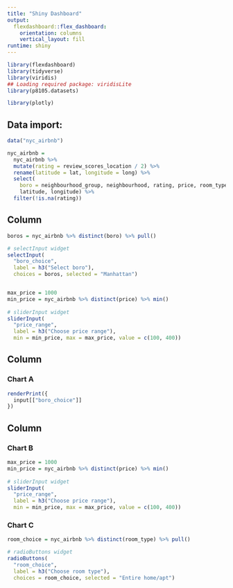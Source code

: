```yaml
---
title: "Shiny Dashboard"
output: 
  flexdashboard::flex_dashboard:
    orientation: columns
    vertical_layout: fill
runtime: shiny
---
```


```r
library(flexdashboard)
library(tidyverse)
library(viridis)
## Loading required package: viridisLite
library(p8105.datasets)

library(plotly)
```



## Data import: 

```r
data("nyc_airbnb")

nyc_airbnb = 
  nyc_airbnb %>% 
  mutate(rating = review_scores_location / 2) %>%
  rename(latitude = lat, longitude = long) %>%
  select(
    boro = neighbourhood_group, neighbourhood, rating, price, room_type,
    latitude, longitude) %>%
  filter(!is.na(rating))
```


Column {.sidebar}
-----------------------------------------------------------------------

```r
boros = nyc_airbnb %>% distinct(boro) %>% pull()

# selectInput widget
selectInput(
  "boro_choice", 
  label = h3("Select boro"),
  choices = boros, selected = "Manhattan")


max_price = 1000
min_price = nyc_airbnb %>% distinct(price) %>% min()
  
# sliderInput widget
sliderInput(
  "price_range", 
  label = h3("Choose price range"), 
  min = min_price, max = max_price, value = c(100, 400))
```

Column {data-width=650}
-----------------------------------------------------------------------

### Chart A

```r

renderPrint({ 
  input[["boro_choice"]]
})

```

Column {data-width=350}
-----------------------------------------------------------------------

### Chart B

```r
max_price = 1000
min_price = nyc_airbnb %>% distinct(price) %>% min()
  
# sliderInput widget
sliderInput(
  "price_range", 
  label = h3("Choose price range"), 
  min = min_price, max = max_price, value = c(100, 400))
```

### Chart C

```r
room_choice = nyc_airbnb %>% distinct(room_type) %>% pull()

# radioButtons widget
radioButtons(
  "room_choice", 
  label = h3("Choose room type"),
  choices = room_choice, selected = "Entire home/apt")
```

